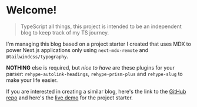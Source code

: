 # Welcome!

> TypeScript all things, this project is intended to be an independent blog to keep track of my TS journey.

I'm managing this blog based on a project starter I created that uses MDX to power Next.js applications only using `next-mdx-remote` and `@tailwindcss/typography`. 

**NOTHING** else is required, but _nice to have_ are these plugins for your parser: `rehype-autolink-headings`, `rehype-prism-plus` and `rehype-slug` to make your life easier.

If you are interested in creating a similar blog, here's the link to the [GitHub repo](https://github.com/ekqt/mdx-project-starter) and here's the [live demo](https://mdx-project-starter.vercel.app/) for the project starter.
